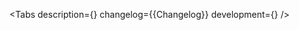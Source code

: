

<Meta of={Stories} title='Components/InternationalPhoneInput' />

<ComponentHeader
    name='InternationalPhoneInput'
    children='Используется для ввода телефонного номера в международном формате.'
/>

<Tabs
    description={<Description />}
    changelog={<Markdown>{Changelog}</Markdown>}
    development={<Development />}
/>
